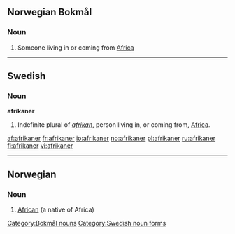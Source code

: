 {{see|Afrikaner}}
==Norwegian Bokmål==

===Noun===
{{no-noun-m2}}

# Someone living in or coming from [[Africa]]

[[Category:Bokmål nouns]]

----

==Swedish==

===Noun===
'''afrikaner'''

# Indefinite plural of ''[[afrikan]]'', person living in, or coming from, [[Africa]].

[[Category:Swedish noun forms]]

[[af:afrikaner]]
[[fr:afrikaner]]
[[io:afrikaner]]
[[no:afrikaner]]
[[pl:afrikaner]]
[[ru:afrikaner]]
[[fi:afrikaner]]
[[vi:afrikaner]]

----
{{rfc-auto|sort languages}}
==Norwegian==

===Noun===
{{infl|no|noun|g=m}}

# [[African]] (a native of Africa)

{{tbot entry|Norwegian|African|2008|April|no}}